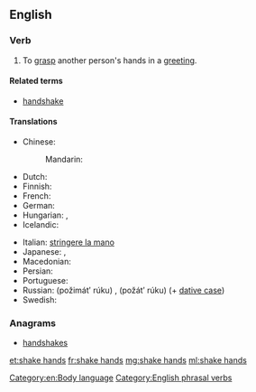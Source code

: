 ==English==

===Verb===
{{en-verb|shakes hands|shaking hands|shook hands|shaken hands}}

# To [[grasp]] another person's hands in a [[greeting]].

====Related terms====
* [[handshake]]

====Translations====
{{trans-top|grasp another person's hands in a greeting}}
* Chinese:
*: Mandarin: {{t+|cmn|握手|tr=wòshǒu|sc=Hani}}
* Dutch: {{t|nl|handen schudden}}
* Finnish: {{t+|fi|kätellä}}
* French: {{t+|fr|serrer la main}}
* German: {{t|de|Hände schütteln}}
* Hungarian: {{t|hu|kezet ráz}},  {{t|hu|kezet fog}}
* Icelandic: {{t|is|takast í hendur}}
{{trans-mid}}
* Italian: [[stringere la mano]]
* Japanese: {{t+|ja|握手|tr=あくしゅする, akushu suru|alt=握手する}}, {{t|ja|ハンドシェーク|tr=handoshēku suru|alt=ハンドシェークする}}
* Macedonian: {{t|mk|се ракува|tr=se rákuva}}
* Persian: {{t+|fa|دست دادن|tr=dast dâdan|sc=fa-Arab}}
* Portuguese: {{t|pt|apertar as mãos}}
* Russian: {{l|ru|пожимать}} {{l|ru|рука|руку}} (požimátʹ rúku) {{impf}}, {{l|ru|пожать}} {{l|ru|рука|руку}} (požátʹ rúku) {{pf.}} (+ [[dative case]])
* Swedish: {{t|sv|skaka hand}}
{{trans-bottom}}

===Anagrams===
* [[handshakes#English|handshakes]]

[[Category:en:Body language]]
[[Category:English phrasal verbs]]

[[et:shake hands]]
[[fr:shake hands]]
[[mg:shake hands]]
[[ml:shake hands]]